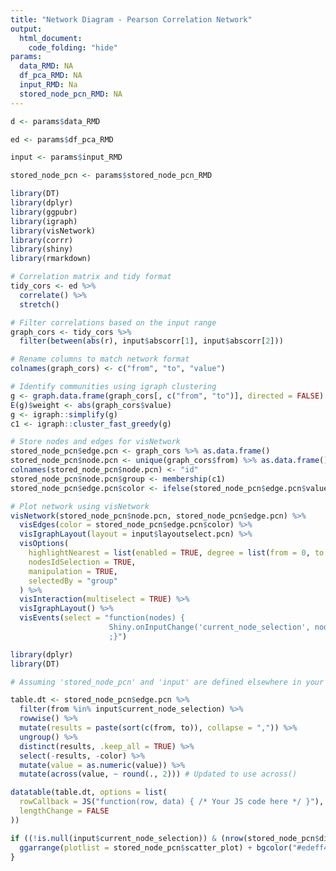 ```yaml
---
title: "Network Diagram - Pearson Correlation Network"
output:
  html_document:
    code_folding: "hide"
params:
  data_RMD: NA
  df_pca_RMD: NA
  input_RMD: Na
  stored_node_pcn_RMD: NA
---
```


```r
d <- params$data_RMD

ed <- params$df_pca_RMD

input <- params$input_RMD

stored_node_pcn <- params$stored_node_pcn_RMD
```

```r
library(DT)
library(dplyr)
library(ggpubr)
library(igraph)
library(visNetwork)
library(corrr)
library(shiny)
library(rmarkdown)
```

```r
# Correlation matrix and tidy format
tidy_cors <- ed %>%
  correlate() %>%
  stretch()

# Filter correlations based on the input range
graph_cors <- tidy_cors %>%
  filter(between(abs(r), input$abscorr[1], input$abscorr[2]))

# Rename columns to match network format
colnames(graph_cors) <- c("from", "to", "value")

# Identify communities using igraph clustering
g <- graph.data.frame(graph_cors[, c("from", "to")], directed = FALSE)
E(g)$weight <- abs(graph_cors$value)
g <- igraph::simplify(g)
c1 <- igraph::cluster_fast_greedy(g)

# Store nodes and edges for visNetwork
stored_node_pcn$edge.pcn <- graph_cors %>% as.data.frame()
stored_node_pcn$node.pcn <- unique(graph_cors$from) %>% as.data.frame()
colnames(stored_node_pcn$node.pcn) <- "id"
stored_node_pcn$node.pcn$group <- membership(c1)
stored_node_pcn$edge.pcn$color <- ifelse(stored_node_pcn$edge.pcn$value > 0, "blue", "red")

# Plot network using visNetwork
visNetwork(stored_node_pcn$node.pcn, stored_node_pcn$edge.pcn) %>%
  visEdges(color = stored_node_pcn$edge.pcn$color) %>%
  visIgraphLayout(layout = input$layoutselect.pcn) %>%
  visOptions(
    highlightNearest = list(enabled = TRUE, degree = list(from = 0, to = 1)),
    nodesIdSelection = TRUE,
    manipulation = TRUE,
    selectedBy = "group"
  ) %>%
  visInteraction(multiselect = TRUE) %>%
  visIgraphLayout() %>%
  visEvents(select = "function(nodes) {
                      Shiny.onInputChange('current_node_selection', nodes.nodes);
                      ;}")
```

```r
library(dplyr)
library(DT)

# Assuming 'stored_node_pcn' and 'input' are defined elsewhere in your application

table.dt <- stored_node_pcn$edge.pcn %>%
  filter(from %in% input$current_node_selection) %>%
  rowwise() %>%
  mutate(results = paste(sort(c(from, to)), collapse = ",")) %>%
  ungroup() %>%
  distinct(results, .keep_all = TRUE) %>%
  select(-results, -color) %>%
  mutate(value = as.numeric(value)) %>%
  mutate(across(value, ~ round(., 2))) # Updated to use across()

datatable(table.dt, options = list(
  rowCallback = JS("function(row, data) { /* Your JS code here */ }"), # Replace with your actual JS callback
  lengthChange = FALSE
))
```

```r
if ((!is.null(input$current_node_selection)) & (nrow(stored_node_pcn$distinct_connections[0]) > 0)) {
  ggarrange(plotlist = stored_node_pcn$scatter_plot) + bgcolor("#edeff4")
}
```


